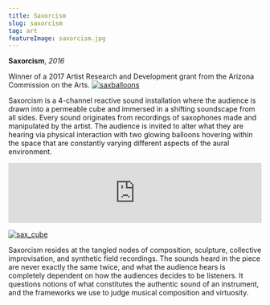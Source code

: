```yaml
---
title: Saxorcism
slug: saxorcism
tag: art
featureImage: saxorcism.jpg
---
```

**Saxorcism**, *2016*  

 Winner of a 2017 Artist Research and Development grant
from the Arizona Commission on the Arts.
[![saxballoons](saxballoons.jpg)](#)

Saxorcism is a 4-channel reactive sound installation where the audience is drawn into a permeable cube and immersed in a shifting soundscape from all sides. 
Every sound originates from recordings of saxophones made and manipulated by the artist. The audience is
invited to alter what they are hearing via physical interaction with two glowing balloons hovering within
the space that are constantly varying different aspects of the aural environment. 

<iframe style="border: 0; width: 100%; height: 120px;" src="https://bandcamp.com/EmbeddedPlayer/album=1195361010/size=large/bgcol=333333/linkcol=e99708/tracklist=false/artwork=small/transparent=true/" seamless><a href="https://ruffidyll.bandcamp.com/album/saxorcism">Saxorcism by Ruff Idyll</a></iframe>

[![sax_cube](sax_cube.jpg)](#)

Saxorcism resides at the tangled nodes of composition, sculpture, collective improvisation, and synthetic
 field recordings. The sounds heard in the piece are never exactly the same twice, and what the audience
  hears is completely dependent on how the audiences decides to be listeners.  It questions notions of what
constitutes the authentic sound of an instrument, and the frameworks we use to judge musical composition
and virtuosity.